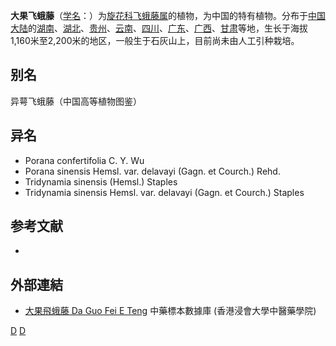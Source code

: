 {{Speciesbox 
| genus = Porana
| species = sinensis
| authority = Hemsl.
| subdivision_ranks =[[变种|变种]]
| subdivision =
* 大果飞蛾藤 ''P. s.'' var. ''sinensis''
* [[近无毛飞蛾藤|近无毛飞蛾藤]] ''P. s.'' var. ''delavayi''
}}

'''大果飞蛾藤'''（[[学名|学名]]：{{lang|la|''Porana sinensis''}}）为[[旋花科|旋花科]][[飞蛾藤属|飞蛾藤属]]的植物，为中国的特有植物。分布于[[中国大陆|中国大陆]]的[[湖南|湖南]]、[[湖北|湖北]]、[[贵州|贵州]]、[[云南|云南]]、[[四川|四川]]、[[广东|广东]]、[[广西|广西]]、[[甘肃|甘肃]]等地，生长于海拔1,160米至2,200米的地区，一般生于石灰山上，目前尚未由人工引种栽培。

== 别名 ==
异萼飞蛾藤（中国高等植物图鉴）

== 异名 ==
* Porana confertifolia C. Y. Wu
* Porana sinensis Hemsl. var. delavayi (Gagn. et Courch.) Rehd.
* Tridynamia sinensis (Hemsl.) Staples
* Tridynamia sinensis Hemsl. var. delavayi (Gagn. et Courch.) Staples

== 参考文献 ==
<div class="references-small">
* {{cite web| url =http://www.bioinfo.cn/db05/KmzwSpecies.php?action=view&id=5814| title =大果飞蛾藤（原变种）| work =《中国高等植物数据库全库》| publisher =中国科学院微生物研究所| author =昆明植物研究所| accessdate =2009-02-24| deadurl =yes| archiveurl =https://web.archive.org/web/20160305000112/http://www.bioinfo.cn/db05/KmzwSpecies.php?action=view&id=5814| archivedate =2016-03-05}}
</div>

==外部連結==
* [http://libproject.hkbu.edu.hk/was40/detail?channelid=44273&searchword=herb_id=D00766 大果飛蛾藤 Da Guo Fei E Teng]{{Wayback|url=http://libproject.hkbu.edu.hk/was40/detail?channelid=44273&searchword=herb_id=D00766 |date=20141006094154 }} 中藥標本數據庫 (香港浸會大學中醫藥學院) {{zh-hant}}{{en}}
{{Taxonbar}}

[[Category:飞蛾藤属|D]]
[[Category:中國特有植物|D]]